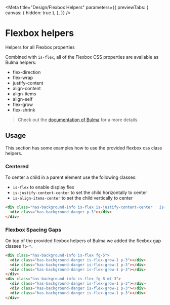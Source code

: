 
<Meta
  title="Design/Flexbox Helpers"
  parameters={{
    previewTabs: {
      canvas: { hidden: true },
    },
  }}
/>

# Flexbox helpers

Helpers for all Flexbox properties

Combined with `is-flex`, all of the Flexbox CSS properties are available as Bulma helpers:

- flex-direction
- flex-wrap
- justify-content
- align-content
- align-items
- align-self
- flex-grow
- flex-shrink

> Check out the [documentation of Bulma](https://bulma.io/documentation/helpers/flexbox-helpers/) for a more details.

## Usage

This section has some examples how to use the provided flexbox css class helpers.

### Centered

To center a child in a parent element use the following classes:

- `is-flex` to enable display flex
- `is-justify-content-center` to set the child horizontally to center
- `is-align-items-center` to set the child vertically to center

<Canvas>
  <bal-doc-app>
    <div className="has-background-info is-flex is-justify-content-center	is-align-items-center p-3">
      <div className="has-background-danger p-3"></div>
    </div>
  </bal-doc-app>
</Canvas>

```html
<div class="has-background-info is-flex is-justify-content-center	is-align-items-center p-3">
  <div class="has-background-danger p-3"></div>
</div>
```

### Flexbox Spacing Gaps

On top of the provided flexbox helpers of Bulma we added the flexbox gap classes `fb-*`.

<Canvas>
  <bal-doc-app>
    <div className="has-background-info is-flex fg-5">
      <div className="has-background-danger is-flex-grow-1 p-3"></div>
      <div className="has-background-danger is-flex-grow-1 p-3"></div>
      <div className="has-background-danger is-flex-grow-1 p-3"></div>
    </div>
    <div className="has-background-info is-flex fg-8 mt-3">
      <div className="has-background-danger is-flex-grow-1 p-3"></div>
      <div className="has-background-danger is-flex-grow-1 p-3"></div>
      <div className="has-background-danger is-flex-grow-1 p-3"></div>
    </div>
  </bal-doc-app>
</Canvas>

```html
<div class="has-background-info is-flex fg-5">
  <div class="has-background-danger is-flex-grow-1 p-3"></div>
  <div class="has-background-danger is-flex-grow-1 p-3"></div>
  <div class="has-background-danger is-flex-grow-1 p-3"></div>
</div>
<div class="has-background-info is-flex fg-8 mt-3">
  <div class="has-background-danger is-flex-grow-1 p-3"></div>
  <div class="has-background-danger is-flex-grow-1 p-3"></div>
  <div class="has-background-danger is-flex-grow-1 p-3"></div>
</div>
```

<bal-doc-github link="/stories/design/10-flexbox-helpers.stories.mdx"></bal-doc-github>
